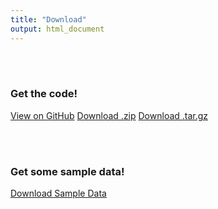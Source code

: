```yaml
---
title: "Download"
output: html_document
---
```


<br>
<br>

### Get the code!

<a href="https://github.com/robinmeyers/transloc_pipeline" class="btn btn-primary">View on GitHub</a>
<a href="https://github.com/robinmeyers/transloc_pipeline/zipball/master" class="btn btn-primary">Download .zip</a>
<a href="https://github.com/robinmeyers/transloc_pipeline/tarball/master" class="btn btn-primary">Download .tar.gz</a>
  
<br>
<br>

### Get some sample data!

<a href="https://github.com/robinmeyers/transloc_pipeline/zipball/tutorial-data" class="btn btn-primary">Download Sample Data</a>
